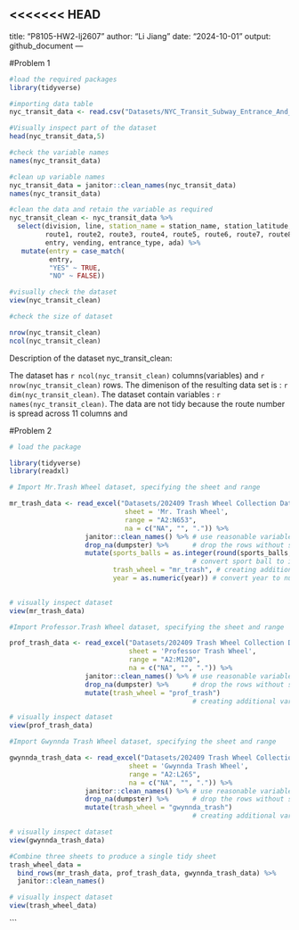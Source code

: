 <<<<<<< HEAD
---
title: "P8105-HW2-lj2607"
author: "Li Jiang"
date: "2024-10-01"
output: github_document
---

#Problem 1

```r
#load the required packages
library(tidyverse)
```

```r
#importing data table
nyc_transit_data <- read.csv("Datasets/NYC_Transit_Subway_Entrance_And_Exit_Data.csv")

#Visually inspect part of the dataset
head(nyc_transit_data,5)
```

```r
#check the variable names
names(nyc_transit_data)

#clean up variable names
nyc_transit_data = janitor::clean_names(nyc_transit_data)
names(nyc_transit_data)
```

```r
#clean the data and retain the variable as required 
nyc_transit_clean <- nyc_transit_data %>%
  select(division, line, station_name = station_name, station_latitude, station_longitude, 
         route1, route2, route3, route4, route5, route6, route7, route8, route9, route10, route11,
         entry, vending, entrance_type, ada) %>%
   mutate(entry = case_match(
          entry,
          "YES" ~ TRUE,
          "NO" ~ FALSE))

#visually check the dataset
view(nyc_transit_clean)
```

```r
#check the size of dataset

nrow(nyc_transit_clean)
ncol(nyc_transit_clean)
```

Description of the dataset nyc_transit_clean:

The dataset has `r ncol(nyc_transit_clean)` columns(variables) and `r nrow(nyc_transit_clean)` rows. The dimenison of the resulting data set is : `r dim(nyc_transit_clean)`. The dataset contain variables : `r names(nyc_transit_clean)`. The data are not tidy because the route number is spread across 11 columns and 



#Problem 2

```r
# load the package

library(tidyverse)
library(readxl)

# Import Mr.Trash Wheel dataset, specifying the sheet and range

mr_trash_data <- read_excel("Datasets/202409 Trash Wheel Collection Data.xlsx",
                             sheet = 'Mr. Trash Wheel',
                             range = "A2:N653",
                             na = c("NA", "", ".")) %>% 
                   janitor::clean_names() %>% # use reasonable variable names
                   drop_na(dumpster) %>%      # drop the rows without specific dumpster                                                           information
                   mutate(sports_balls = as.integer(round(sports_balls,digits = 0)),
                                              # convert sport ball to integer variable
                          trash_wheel = "mr_trash", # creating additional variable recording                                                            trash_wheel           
                          year = as.numeric(year)) # convert year to numerical variable
                                             

# visually inspect dataset
view(mr_trash_data)
```

```r
#Import Professor.Trash Wheel dataset, specifying the sheet and range

prof_trash_data <- read_excel("Datasets/202409 Trash Wheel Collection Data.xlsx",
                              sheet = 'Professor Trash Wheel',
                              range = "A2:M120",
                              na = c("NA", "", ".")) %>% 
                   janitor::clean_names() %>% # use reasonable variable names
                   drop_na(dumpster) %>%      # drop the rows without specific dumpster                                                           information
                   mutate(trash_wheel = "prof_trash") 
                                              # creating additional variable recording trash_wheel        

# visually inspect dataset
view(prof_trash_data)
```

```r
#Import Gwynnda Trash Wheel dataset, specifying the sheet and range

gwynnda_trash_data <- read_excel("Datasets/202409 Trash Wheel Collection Data.xlsx",
                              sheet = 'Gwynnda Trash Wheel',
                              range = "A2:L265",
                              na = c("NA", "", ".")) %>% 
                   janitor::clean_names() %>% # use reasonable variable names
                   drop_na(dumpster) %>%      # drop the rows without specific dumpster                                                           information
                   mutate(trash_wheel = "gwynnda_trash") 
                                              # creating additional variable recording trash_wheel        

# visually inspect dataset
view(gwynnda_trash_data)
```

```r
#Combine three sheets to produce a single tidy sheet
trash_wheel_data = 
  bind_rows(mr_trash_data, prof_trash_data, gwynnda_trash_data) %>% 
  janitor::clean_names()

# visually inspect dataset
view(trash_wheel_data)
```
```

